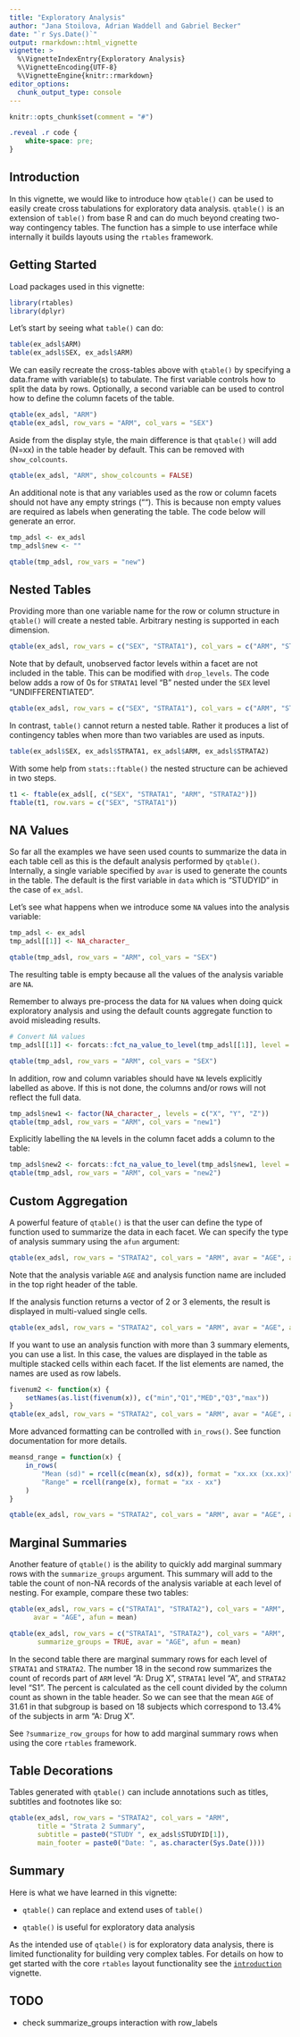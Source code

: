```yaml
---
title: "Exploratory Analysis"
author: "Jana Stoilova, Adrian Waddell and Gabriel Becker"
date: "`r Sys.Date()`"
output: rmarkdown::html_vignette
vignette: >
  %\VignetteIndexEntry{Exploratory Analysis}
  %\VignetteEncoding{UTF-8}
  %\VignetteEngine{knitr::rmarkdown}
editor_options: 
  chunk_output_type: console
---
```


```r
knitr::opts_chunk$set(comment = "#")
```

```css
.reveal .r code {
    white-space: pre;
}
```

## Introduction

In this vignette, we would like to introduce how `qtable()` can be used
to easily create cross tabulations for exploratory data analysis.
`qtable()` is an extension of `table()` from base R and can do much
beyond creating two-way contingency tables. The function has a simple to
use interface while internally it builds layouts using the `rtables`
framework.

## Getting Started

Load packages used in this vignette:

```r
library(rtables)
library(dplyr)
```

Let's start by seeing what `table()` can do:

```r
table(ex_adsl$ARM)
table(ex_adsl$SEX, ex_adsl$ARM)
```

We can easily recreate the cross-tables above with `qtable()` by
specifying a data.frame with variable(s) to tabulate. The first variable
controls how to split the data by rows. Optionally, a second variable
can be used to control how to define the column facets of the table.

```r
qtable(ex_adsl, "ARM")
qtable(ex_adsl, row_vars = "ARM", col_vars = "SEX")
```

Aside from the display style, the main difference is that `qtable()`
will add (N=xx) in the table header by default. This can be removed with
`show_colcounts`.

```r
qtable(ex_adsl, "ARM", show_colcounts = FALSE)
```

An additional note is that any variables used as the row or column
facets should not have any empty strings (""). This is because non empty
values are required as labels when generating the table. The code below
will generate an error.

```r
tmp_adsl <- ex_adsl
tmp_adsl$new <- ""

qtable(tmp_adsl, row_vars = "new")
```

## Nested Tables

Providing more than one variable name for the row or column structure in
`qtable()` will create a nested table. Arbitrary nesting is supported in
each dimension.

```r
qtable(ex_adsl, row_vars = c("SEX", "STRATA1"), col_vars = c("ARM", "STRATA2"))
```

Note that by default, unobserved factor levels within a facet are not
included in the table. This can be modified with `drop_levels`. The code
below adds a row of 0s for `STRATA1` level "B" nested under the `SEX`
level "UNDIFFERENTIATED".

```r
qtable(ex_adsl, row_vars = c("SEX", "STRATA1"), col_vars = c("ARM", "STRATA2"), drop_levels = FALSE)
```

In contrast, `table()` cannot return a nested table. Rather it produces
a list of contingency tables when more than two variables are used as
inputs.

```r
table(ex_adsl$SEX, ex_adsl$STRATA1, ex_adsl$ARM, ex_adsl$STRATA2) 
```

With some help from `stats::ftable()` the nested structure can be
achieved in two steps.

```r
t1 <- ftable(ex_adsl[, c("SEX", "STRATA1", "ARM", "STRATA2")]) 
ftable(t1, row.vars = c("SEX", "STRATA1"))
```

## NA Values

So far all the examples we have seen used counts to summarize the data
in each table cell as this is the default analysis performed by
`qtable()`. Internally, a single variable specified by `avar` is used to
generate the counts in the table. The default is the first variable in
`data` which is "STUDYID" in the case of `ex_adsl`.

Let's see what happens when we introduce some `NA` values into the
analysis variable:

```r
tmp_adsl <- ex_adsl
tmp_adsl[[1]] <- NA_character_

qtable(tmp_adsl, row_vars = "ARM", col_vars = "SEX")
```

The resulting table is empty because all the values of the analysis
variable are `NA`. 

Remember to always pre-process the data for `NA`
values when doing quick exploratory analysis and using the default
counts aggregate function to avoid misleading results.

```r
# Convert NA values
tmp_adsl[[1]] <- forcats::fct_na_value_to_level(tmp_adsl[[1]], level = "<NA>")

qtable(tmp_adsl, row_vars = "ARM", col_vars = "SEX")
```

In addition, row and column variables should have `NA` levels explicitly 
labelled as above. If this is not done, the columns and/or rows will not reflect
the full data.
```r
tmp_adsl$new1 <- factor(NA_character_, levels = c("X", "Y", "Z"))
qtable(tmp_adsl, row_vars = "ARM", col_vars = "new1")
```

Explicitly labelling the `NA` levels in the column facet adds a column to the
table:
```r
tmp_adsl$new2 <- forcats::fct_na_value_to_level(tmp_adsl$new1, level = "<NA>")
qtable(tmp_adsl, row_vars = "ARM", col_vars = "new2")
```

## Custom Aggregation

A powerful feature of `qtable()` is that the user can define the type of
function used to summarize the data in each facet. We can specify the
type of analysis summary using the `afun` argument:

```r
qtable(ex_adsl, row_vars = "STRATA2", col_vars = "ARM", avar = "AGE", afun = mean)
```

Note that the analysis variable `AGE` and analysis function name are
included in the top right header of the table.

If the analysis function returns a vector of 2 or 3 elements, the result
is displayed in multi-valued single cells.

```r
qtable(ex_adsl, row_vars = "STRATA2", col_vars = "ARM", avar = "AGE", afun = range)
```

If you want to use an analysis function with more than 3 summary
elements, you can use a list. In this case, the values are displayed in
the table as multiple stacked cells within each facet. If the list
elements are named, the names are used as row labels.

```r
fivenum2 <- function(x) {
    setNames(as.list(fivenum(x)), c("min","Q1","MED","Q3","max"))
}
qtable(ex_adsl, row_vars = "STRATA2", col_vars = "ARM", avar = "AGE", afun = fivenum2)
```

More advanced formatting can be controlled with `in_rows()`. See
function documentation for more details.

```r
meansd_range = function(x) {
    in_rows(
        "Mean (sd)" = rcell(c(mean(x), sd(x)), format = "xx.xx (xx.xx)"),
        "Range" = rcell(range(x), format = "xx - xx")
    )
}

qtable(ex_adsl, row_vars = "STRATA2", col_vars = "ARM", avar = "AGE", afun = meansd_range)
```

## Marginal Summaries

Another feature of `qtable()` is the ability to quickly add marginal
summary rows with the `summarize_groups` argument. This summary will add
to the table the count of non-NA records of the analysis variable at
each level of nesting. For example, compare these two tables:

```r
qtable(ex_adsl, row_vars = c("STRATA1", "STRATA2"), col_vars = "ARM",
      avar = "AGE", afun = mean)

qtable(ex_adsl, row_vars = c("STRATA1", "STRATA2"), col_vars = "ARM",
       summarize_groups = TRUE, avar = "AGE", afun = mean)
```

In the second table there are marginal summary rows for each level of
`STRATA1` and `STRATA2`. The number 18 in the second row summarizes the
count of records part of `ARM` level "A: Drug X", `STRATA1` level "A",
and `STRATA2` level "S1". The percent is calculated as the cell count
divided by the column count as shown in the table header. So we can see
that the mean `AGE` of 31.61 in that subgroup is based on 18 subjects
which correspond to 13.4% of the subjects in arm "A: Drug X".

See `?summarize_row_groups` for how to add marginal summary rows when
using the core `rtables` framework.

## Table Decorations

Tables generated with `qtable()` can include annotations such as titles,
subtitles and footnotes like so:

```r
qtable(ex_adsl, row_vars = "STRATA2", col_vars = "ARM",
       title = "Strata 2 Summary", 
       subtitle = paste0("STUDY ", ex_adsl$STUDYID[1]), 
       main_footer = paste0("Date: ", as.character(Sys.Date())))

```

## Summary

Here is what we have learned in this vignette:

-   `qtable()` can replace and extend uses of `table()`

-   `qtable()` is useful for exploratory data analysis

As the intended use of `qtable()` is for exploratory data analysis,
there is limited functionality for building very complex tables. For
details on how to get started with the core `rtables` layout
functionality see the [`introduction`](https://insightsengineering.github.io/rtables/main/articles/introduction.html)
vignette.

## TODO

-   check summarize_groups interaction with row_labels
